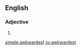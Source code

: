 ==English==

===Adjective===
{{head|en}}

# {{en-superlative of|awkward}}

[[simple:awkwardest]]
[[sv:awkwardest]]